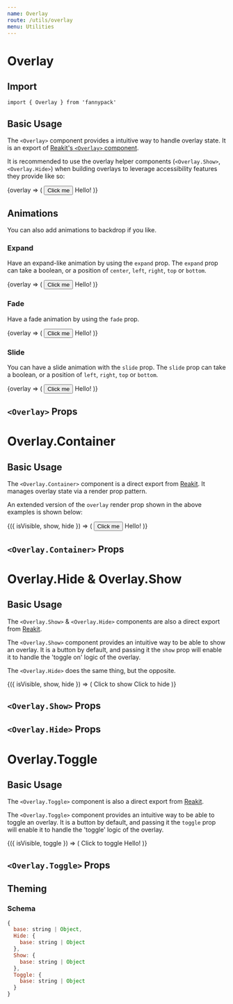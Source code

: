 ```yaml
---
name: Overlay
route: /utils/overlay
menu: Utilities
---
```



# Overlay

## Import

`import { Overlay } from 'fannypack'`

## Basic Usage

The `<Overlay>` component provides a intuitive way to handle overlay state. It is an export of [Reakit's `<Overlay>` component](https://reakit.io/components/overlay).

It is recommended to use the overlay helper components (`<Overlay.Show>`, `<Overlay.Hide>`) when building overlays to leverage accessibility features they provide like so:

<Playground>
  <Overlay.Container>
    {overlay => (
      <Box>
        <Button use={Overlay.Show} {...overlay}>
          Click me
        </Button>
        <Backdrop fade use={Overlay.Hide} {...overlay} />
        <Overlay fade slide {...overlay}>
          <Pane padding="1rem">Hello!</Pane>
        </Overlay>
      </Box>
    )}
  </Overlay.Container>
</Playground>

## Animations

You can also add animations to backdrop if you like.

### Expand

Have an expand-like animation by using the `expand` prop. The `expand` prop can take a boolean, or a position of `center`, `left`, `right`, `top` or `bottom`.

<Playground>
  <Overlay.Container>
    {overlay => (
      <Box>
        <Button use={Overlay.Show} {...overlay}>
          Click me
        </Button>
        <Backdrop use={Overlay.Hide} {...overlay} />
        <Overlay expand {...overlay}>
          <Pane padding="1rem">Hello!</Pane>
        </Overlay>
      </Box>
    )}
  </Overlay.Container>
</Playground>

### Fade

Have a fade animation by using the `fade` prop.

<Playground>
  <Overlay.Container>
    {overlay => (
      <Box>
        <Button use={Overlay.Show} {...overlay}>
          Click me
        </Button>
        <Backdrop use={Overlay.Hide} {...overlay} />
        <Overlay fade {...overlay}>
          <Pane padding="1rem">Hello!</Pane>
        </Overlay>
      </Box>
    )}
  </Overlay.Container>
</Playground>

### Slide

You can have a slide animation with the `slide` prop. The `slide` prop can take a boolean, or a position of `left`, `right`, `top` or `bottom`.

<Playground>
  <Overlay.Container>
    {overlay => (
      <Box>
        <Button use={Overlay.Show} {...overlay}>
          Click me
        </Button>
        <Backdrop use={Overlay.Hide} {...overlay} />
        <Overlay fade slide="bottom" {...overlay}>
          <Pane padding="1rem">Hello!</Pane>
        </Overlay>
      </Box>
    )}
  </Overlay.Container>
</Playground>

## `<Overlay>` Props

<PropsTable of={Overlay} />

# Overlay.Container

## Basic Usage

The `<Overlay.Container>` component is a direct export from [Reakit](https://reakit.io). It manages overlay state via a render prop pattern.

An extended version of the `overlay` render prop shown in the above examples is shown below:

<Playground>
  <Overlay.Container>
    {({ isVisible, show, hide }) => (
      <Box>
        <Button onClick={show}>Click me</Button>
        <Backdrop fade isVisible={isVisible} onClick={hide} />
        <Overlay fade slide isVisible={isVisible}>
          <Pane padding="1rem">Hello!</Pane>
        </Overlay>
      </Box>
    )}
  </Overlay.Container>
</Playground>

## `<Overlay.Container>` Props

<PropsTable of={OverlayContainer} />

# Overlay.Hide & Overlay.Show

## Basic Usage

The `<Overlay.Show>` & `<Overlay.Hide>` components are also a direct export from [Reakit](https://reakit.io/components/overlay/overlayshow).

The `<Overlay.Show>` component provides an intuitive way to be able to show an overlay. It is a button by default, and passing it the `show` prop will enable it to handle the 'toggle on' logic of the overlay.

The `<Overlay.Hide>` does the same thing, but the opposite.

<Playground>
  <Overlay.Container>
    {({ isVisible, show, hide }) => (
      <Box>
        <Overlay.Show show={show}>Click to show</Overlay.Show>
        <Overlay isVisible={isVisible}>
          <Pane border="2px solid black" padding="1rem">
            <Overlay.Hide hide={hide}>Click to hide</Overlay.Hide>
          </Pane>
        </Overlay>
      </Box>
    )}
  </Overlay.Container>
</Playground>

## `<Overlay.Show>` Props

<PropsTable of={OverlayShow} />

## `<Overlay.Hide>` Props

<PropsTable of={OverlayHide} />

# Overlay.Toggle

## Basic Usage

The `<Overlay.Toggle>` component is also a direct export from [Reakit](https://reakit.io/components/overlay/overlayshow).

The `<Overlay.Toggle>` component provides an intuitive way to be able to toggle an overlay. It is a button by default, and passing it the `toggle` prop will enable it to handle the 'toggle' logic of the overlay.

<Playground>
  <Overlay.Container>
    {({ isVisible, toggle }) => (
      <Box>
        <Overlay.Toggle toggle={toggle}>Click to toggle</Overlay.Toggle>
        <Overlay isVisible={isVisible}>
          <Pane border="2px solid black" padding="1rem">
            Hello!
          </Pane>
        </Overlay>
      </Box>
    )}
  </Overlay.Container>
</Playground>

## `<Overlay.Toggle>` Props

<PropsTable of={OverlayToggle} />

## Theming

### Schema

```jsx
{
  base: string | Object,
  Hide: {
    base: string | Object
  },
  Show: {
    base: string | Object
  },
  Toggle: {
    base: string | Object
  }
}
```
